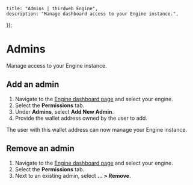 
	title: "Admins | thirdweb Engine",
	description: "Manage dashboard access to your Engine instance.",
});

# Admins

Manage access to your Engine instance.

## Add an admin

1. Navigate to the [Engine dashboard page](https://thirdweb.com/team/~/~/engine) and select your engine.
1. Select the **Permissions** tab.
1. Under **Admins**, select **Add New Admin**.
1. Provide the wallet address owned by the user to add.

The user with this wallet address can now manage your Engine instance.

## Remove an admin

1. Navigate to the [Engine dashboard page](https://thirdweb.com/team/~/~/engine) and select your engine.
1. Select the **Permissions** tab.
1. Next to an existing admin, select **... > Remove**.
